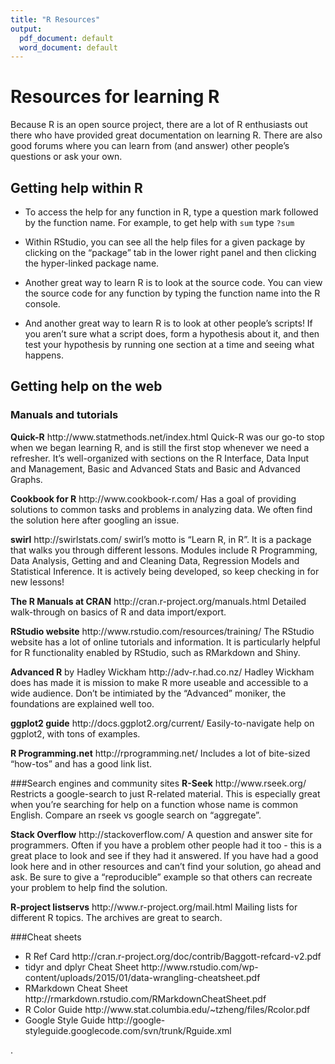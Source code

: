 ```yaml
---
title: "R Resources"
output:
  pdf_document: default
  word_document: default
---
```


# Resources for learning R
Because R is an open source project, there are a lot of R enthusiasts out there who have provided great documentation on learning R. There are also good forums where you can learn from (and answer) other people's questions or ask your own.

## Getting help within R
- To access the help for any function in R, type a question mark followed by the function name. For example, to get help with `sum` type `?sum`

- Within RStudio, you can see all the help files for a given package by clicking on the "package" tab in the lower right panel and then clicking the hyper-linked package name.

- Another great way to learn R is to look at the source code. You can view the source code for any function by typing the function name into the R console. 

- And another great way to learn R is to look at other people's scripts! If you aren't sure what a script does, form a hypothesis about it, and then test your hypothesis by running one section at a time and seeing what happens. 

## Getting help on the web

### Manuals and tutorials
**Quick-R**                                         http://www.statmethods.net/index.html
Quick-R was our go-to stop when we began learning R, and is still the first stop whenever we need a refresher. It's well-organized with sections on the R Interface, Data Input and Management, Basic and Advanced Stats and Basic and Advanced Graphs.  

**Cookbook for R**                                http://www.cookbook-r.com/
Has a goal of providing solutions to common tasks and problems in analyzing data. We often find the solution here after googling an issue.

**swirl**                                          http://swirlstats.com/ 
swirl's motto is "Learn R, in R". It is a package that walks you through different lessons. Modules include R Programming, Data Analysis, Getting and and Cleaning Data, Regression Models and Statistical Inference. It is actively being developed, so keep checking in for new lessons!

**The R Manuals at CRAN**                          http://cran.r-project.org/manuals.html
Detailed walk-through on basics of R and data import/export.

**RStudio website**                               http://www.rstudio.com/resources/training/
The RStudio website has a lot of online tutorials and information. It is particularly helpful for R functionality enabled by RStudio, such as RMarkdown and Shiny.

**Advanced R** by Hadley Wickham                   http://adv-r.had.co.nz/
Hadley Wickham does has made it is mission to make R more useable and accessible to a wide audience. Don't be intimiated by the "Advanced" moniker, the foundations are explained well too.

**ggplot2 guide**                                 http://docs.ggplot2.org/current/
Easily-to-navigate help on ggplot2, with tons of examples.

**R Programming.net**                              http://rprogramming.net/
Includes a lot of bite-sized "how-tos" and has a good link list.

###Search engines and community sites
**R-Seek**                                        http://www.rseek.org/
Restricts a google-search to just R-related material. This is especially great when you're searching for help on a function whose name is common English. Compare an rseek vs google search on "aggregate".

**Stack Overflow**                              http://stackoverflow.com/
A question and answer site for programmers. Often if you have a problem other people had it too - this is a great place to look and see if they had it answered. If you have had a good look here and in other resources and can't find your solution, go ahead and ask. Be sure to give a "reproducible" example so that others can recreate your problem to help find the solution.

**R-project listservs**                     http://www.r-project.org/mail.html
Mailing lists for different R topics. The archives are great to search.

###Cheat sheets 

- R Ref Card                            http://cran.r-project.org/doc/contrib/Baggott-refcard-v2.pdf
- tidyr and dplyr Cheat Sheet           http://www.rstudio.com/wp-content/uploads/2015/01/data-wrangling-cheatsheet.pdf
- RMarkdown Cheat Sheet                 http://rmarkdown.rstudio.com/RMarkdownCheatSheet.pdf
- R Color Guide                         http://www.stat.columbia.edu/~tzheng/files/Rcolor.pdf
- Google Style Guide                    http://google-styleguide.googlecode.com/svn/trunk/Rguide.xml

.
